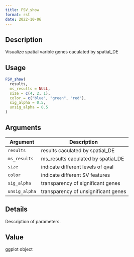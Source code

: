 ```yaml
--- 
title: FSV_show 
format: rst 
date: 2022-10-06 
--- 
```


## Description

Visualize spatial varible genes caculated by spatial_DE


## Usage

```r
FSV_show(
  results,
  ms_results = NULL,
  size = c(4, 2, 1),
  color = c("blue", "green", "red"),
  sig_alpha = 0.5,
  unsig_alpha = 0.5
)
```


## Arguments

Argument      |Description
------------- |----------------
`results`     |     results caculated by spatial_DE
`ms_results`     |     ms_results caculated by spatial_DE
`size`     |     indicate different levels of qval
`color`     |     indicate different SV features
`sig_alpha`     |     transparency of significant genes
`unsig_alpha`     |     transparency of unsignificant genes


## Details

Description of parameters.


## Value

ggplot object


